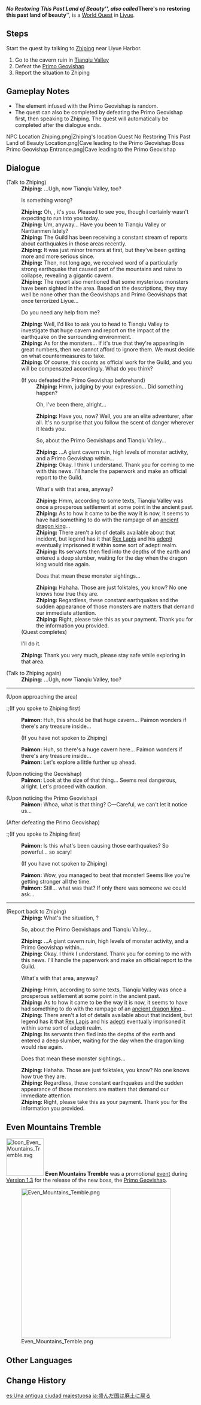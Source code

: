 {{Quest Infobox
|id            = 71022
|image         = 
|type          = World
|region        = Liyue
|area          = Sea of Clouds
|subarea       = Liyue Harbor
|requirement   = 
|startLocation = [[Liyue Harbor]], [[Liyue]]
|rewards       = Adventure EXP*250;Primogem*30;Hero's Wit*3;Mystic Enhancement Ore*6;Mora*30,000
|rep           = Liyue
|repAmt        = 20
|repOrder      = 162
|repTitle      = There's no restoring this past land of beauty
|characters    = Paimon; Traveler; Zhiping
}}
'''''No Restoring This Past Land of Beauty''''', also called '''''There's no restoring this past land of beauty''''', is a [[World Quest]] in [[Liyue]].

==Steps==
Start the quest by talking to [[Zhiping]] {{DIcon|Tremble}} near Liyue Harbor.
#Go to the cavern ruin in [[Tianqiu Valley]]
#Defeat the [[Primo Geovishap]]
#Report the situation to Zhiping

==Gameplay Notes==
<!-- Any notes that will help complete the quest -->
*The element infused with the Primo Geovishap is random.
*The quest can also be completed by defeating the Primo Geovishap first, then speaking to Zhiping. The quest will automatically be completed after the dialogue ends.
<gallery>
NPC Location Zhiping.png|Zhiping's location
Quest No Restoring This Past Land of Beauty Location.png|Cave leading to the Primo Geovishap
Boss Primo Geovishap Entrance.png|Cave leading to the Primo Geovishap
</gallery>

==Dialogue==
{{Quest Description|[[Zhiping]] of the [[Adventurers' Guild]] seems to be investigating the earthquakes and strange monster movements in Tianqiu Valley...}}
{{Dialogue Start}}
;(Talk to Zhiping)
:'''Zhiping:''' ...Ugh, now Tianqiu Valley, too?
:{{DIcon}} Is something wrong?
:'''Zhiping:''' Oh, {{Traveler}}, it's you. Pleased to see you, though I certainly wasn't expecting to run into you today.
:'''Zhiping:''' Um, anyway... Have you been to Tianqiu Valley or Nantianmen lately?
:'''Zhiping:''' The Guild has been receiving a constant stream of reports about earthquakes in those areas recently.
:'''Zhiping:''' It was just minor tremors at first, but they've been getting more and more serious since.
:'''Zhiping:''' Then, not long ago, we received word of a particularly strong earthquake that caused part of the mountains and ruins to collapse, revealing a gigantic cavern.
:'''Zhiping:''' The report also mentioned that some mysterious monsters have been sighted in the area. Based on the descriptions, they may well be none other than the Geovishaps and Primo Geovishaps that once terrorized Liyue...
:{{DIcon}} Do you need any help from me?
:'''Zhiping:''' Well, I'd like to ask you to head to Tianqiu Valley to investigate that huge cavern and report on the impact of the earthquake on the surrounding environment.
:'''Zhiping:''' As for the monsters... If it's true that they're appearing in great numbers, then we cannot afford to ignore them. We must decide on what countermeasures to take.
:'''Zhiping:''' Of course, this counts as official work for the Guild, and you will be compensated accordingly. What do you think?
:;(If you defeated the Primo Geovishap beforehand)
::'''Zhiping:''' Hmm, judging by your expression... Did something happen?
::{{DIcon}} Oh, I've been there, alright...
::'''Zhiping:''' Have you, now? Well, you are an elite adventurer, after all. It's no surprise that you follow the scent of danger wherever it leads you.
::{{DIcon}} So, about the Primo Geovishaps and Tianqiu Valley...
::'''Zhiping:''' ...A giant cavern ruin, high levels of monster activity, and a Primo Geovishap within...
::'''Zhiping:''' Okay. I think I understand. Thank you for coming to me with this news. I'll handle the paperwork and make an official report to the Guild.
::{{DIcon}} What's with that area, anyway?
::'''Zhiping:''' Hmm, according to some texts, Tianqiu Valley was once a prosperous settlement at some point in the ancient past.
::'''Zhiping:''' As to how it came to be the way it is now, it seems to have had something to do with the rampage of an [[Azhdaha|ancient dragon king]]...
::'''Zhiping:''' There aren't a lot of details available about that incident, but legend has it that [[Rex Lapis]] and his [[adepti]] eventually imprisoned it within some sort of adepti realm.
::'''Zhiping:''' Its servants then fled into the depths of the earth and entered a deep slumber, waiting for the day when the dragon king would rise again.
::{{DIcon}} Does that mean these monster sightings...
::'''Zhiping:''' Hahaha. Those are just folktales, you know? No one knows how true they are.
::'''Zhiping:''' Regardless, these constant earthquakes and the sudden appearance of those monsters are matters that demand our immediate attention.
::'''Zhiping:''' Right, please take this as your payment. Thank you for the information you provided.
:;(Quest completes)
:{{DIcon}} I'll do it.
:'''Zhiping:''' Thank you very much, please stay safe while exploring in that area.

;(Talk to Zhiping again)
:'''Zhiping:''' ...Ugh, now Tianqiu Valley, too?
----
;(Upon approaching the area)
:;(If you spoke to Zhiping first)
:'''Paimon:''' Huh, this should be that huge cavern... Paimon wonders if there's any treasure inside...
:;(If you have not spoken to Zhiping)
:'''Paimon:''' Huh, so there's a huge cavern here... Paimon wonders if there's any treasure inside...
:'''Paimon:''' Let's explore a little further up ahead.

;(Upon noticing the Geovishap)
:'''Paimon:''' Look at the size of that thing... Seems real dangerous, alright. Let's proceed with caution.

;(Upon noticing the Primo Geovishap)
:'''Paimon:''' Whoa, what is that thing? C&mdash;Careful, we can't let it notice us...

;(After defeating the Primo Geovishap)
:;(If you spoke to Zhiping first)
:'''Paimon:''' Is this what's been causing those earthquakes? So powerful... so scary!
:;(If you have not spoken to Zhiping)
:'''Paimon:''' Wow, you managed to beat that monster! Seems like you're getting stronger all the time.
:'''Paimon:''' Still... what was that? If only there was someone we could ask...
----
;(Report back to Zhiping)
:'''Zhiping:''' What's the situation, {{Traveler}}?
:{{DIcon}} So, about the Primo Geovishaps and Tianqiu Valley...
:'''Zhiping:''' ...A giant cavern ruin, high levels of monster activity, and a Primo Geovishap within...
:'''Zhiping:''' Okay. I think I understand. Thank you for coming to me with this news. I'll handle the paperwork and make an official report to the Guild.
:{{DIcon}} What's with that area, anyway?
:'''Zhiping:''' Hmm, according to some texts, Tianqiu Valley was once a prosperous settlement at some point in the ancient past.
:'''Zhiping:''' As to how it came to be the way it is now, it seems to have had something to do with the rampage of an [[Azhdaha|ancient dragon king]]...
:'''Zhiping:''' There aren't a lot of details available about that incident, but legend has it that [[Rex Lapis]] and his [[adepti]] eventually imprisoned it within some sort of adepti realm.
:'''Zhiping:''' Its servants then fled into the depths of the earth and entered a deep slumber, waiting for the day when the dragon king would rise again.
:{{DIcon}} Does that mean these monster sightings...
:'''Zhiping:''' Hahaha. Those are just folktales, you know? No one knows how true they are.
:'''Zhiping:''' Regardless, these constant earthquakes and the sudden appearance of those monsters are matters that demand our immediate attention.
:'''Zhiping:''' Right, please take this as your payment. Thank you for the information you provided.
{{Dialogue End}}

==Even Mountains Tremble==
[[File:Icon Even Mountains Tremble.svg|100px|thumb|right]]
'''Even Mountains Tremble''' was a promotional [[event]] during [[Version 1.3]] for the release of the new boss, the [[Primo Geovishap]].

[[File:Even Mountains Temble.png|400px]]

==Other Languages==
{{Other Languages
|en      = No Restoring This Past Land of Beauty
|zhs     = 恨繁囿兮作土
|zhs_rm  = Hèn Fán Yòu Xī Zuò Tǔ
|zht     = 恨繁囿兮作土
|zht_rm  = Hèn Fán Yòu Xī Zuò Tǔ
|zh_tl   = 
|ja      = 盛んだ国は廃土に戻る
|ja_rm   = Sakanda Kuni wa Haido ni Modoru
|ja_tl   = Prosperous Country Returns to Dust
|ko      = 한때 번성했던 땅으론 돌아갈 수 없네
|ko_rm   = Hanttae Beonseonghaetteon Ttang-euron Doragal Su Eomne
|ko_tl   = No Back to the Land that Once Prospered
|es      = Una antigua ciudad majestuosa
|es_tl   = A Majestic Ancient City
|fr      = Magnificence passée
|fr_tl   = Past Magnificence
|ru      = Даже горы дрожат
|ru_tl   = Even Mountains Tremble
|th      = ความสวยงามในอดีตไม่มีวันย้อนคืนกลับมาได้...
|th_rm   = 
|th_tl   = 
|vi      = Gạch đá rêu phong tiễn chân người.
|vi_tl   = 
|de      = Schutt und Asche
|de_tl   = Debris and Ashes
|id      = Daratan Ini Sudah Tidak Terselamatkan
|id_tl   = This Land is Already Beyond Saving
|pt      = Não Há Como Restaurar Esta Terra de Beleza do Passado
|pt_tl   = 
|tr      = Tarihe Gömülmüş Bu Görkemli Diyar
|tr_tl   = 
|it      = Una terra in frantumi
|it_tl   = 
}}

==Change History==
{{Change History|1.3}}

[[es:Una antigua ciudad majestuosa]]
[[ja:盛んだ国は廃土に戻る]]